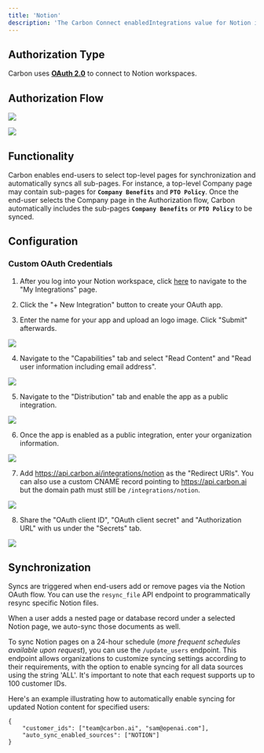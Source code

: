 ```yaml
---
title: 'Notion'
description: 'The Carbon Connect enabledIntegrations value for Notion is `NOTION`.'
---
```


## Authorization Type

Carbon uses **[OAuth 2.0](https://developers.notion.com/docs/authorization)** to connect to Notion workspaces.

## Authorization Flow

![](https://files.readme.io/0fa801d-image.png)

![](https://files.readme.io/f72df4f-image.png)

## Functionality

Carbon enables end-users to select top-level pages for synchronization and automatically syncs all sub-pages. For instance, a top-level Company page may contain sub-pages for **`Company Benefits`** and **`PTO Policy`**. Once the end-user selects the Company page in the Authorization flow, Carbon automatically includes the sub-pages **`Company Benefits`** or **`PTO Policy`** to be synced.

## Configuration

### Custom OAuth Credentials

1. After you log into your Notion workspace, click [here](https://www.notion.so/my-integrations) to navigate to the "My Integrations" page.

2. Click the "+ New Integration" button to create your OAuth app.

3. Enter the name for your app and upload an logo image. Click "Submit" afterwards.

![](https://i.ibb.co/WDdJt86/Screen-Shot-2023-11-15-at-9-27-56-AM.png)

4. Navigate to the "Capabilities" tab and select "Read Content" and "Read user information including email address".

![](https://i.ibb.co/x3Q50HG/Screen-Shot-2023-11-15-at-9-29-29-AM.png)

5. Navigate to the "Distribution" tab and enable the app as a public integration.

![](https://i.ibb.co/1ZbV2Xb/Screen-Shot-2023-11-15-at-9-29-14-AM.png)

6. Once the app is enabled as a public integration, enter your organization information.

![](https://i.ibb.co/w6rCpq9/Screen-Shot-2023-11-15-at-10-03-07-AM.png)

7. Add https://api.carbon.ai/integrations/notion as the "Redirect URIs". You can also use a custom CNAME record pointing to https://api.carbon.ai but the domain path must still be `/integrations/notion`.

![](https://i.ibb.co/N6gDtpD/Screen-Shot-2023-11-15-at-10-03-27-AM.png)

8. Share the "OAuth client ID", "OAuth client secret" and "Authorization URL" with us under the "Secrets" tab.

![](https://i.ibb.co/0hRk4Zh/Screen-Shot-2023-11-15-at-11-03-12-AM.png)


## Synchronization

Syncs are triggered when end-users add or remove pages via the Notion OAuth flow. You can use the `resync_file` API endpoint to programmatically resync specific Notion files.

When a user adds a nested page or database record under a selected Notion page, we auto-sync those documents as well.

To sync Notion pages on a 24-hour schedule (_more frequent schedules available upon request_), you can use the `/update_users` endpoint. This endpoint allows organizations to customize syncing settings according to their requirements, with the option to enable syncing for all data sources using the string 'ALL'. It's important to note that each request supports up to 100 customer IDs.

Here's an example illustrating how to automatically enable syncing for updated Notion content for specified users:

```
{
    "customer_ids": ["team@carbon.ai", "sam@openai.com"],
    "auto_sync_enabled_sources": ["NOTION"]
} 
